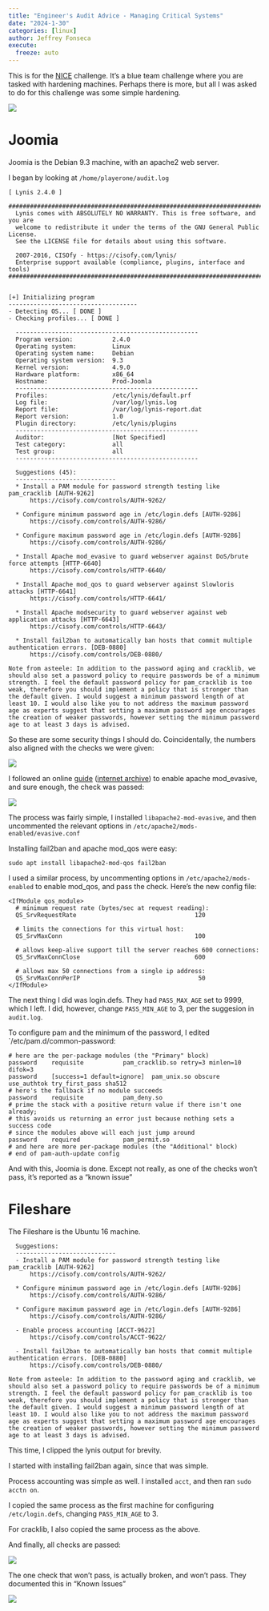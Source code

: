 ```yaml
---
title: "Engineer's Audit Advice - Managing Critical Systems"
date: "2024-1-30"
categories: [linux]
author: Jeffrey Fonseca
execute:
  freeze: auto
---
```


This is for the [NICE](https://nice-challenge.com/) challenge. It's a blue team challenge where you are tasked with hardening machines. Perhaps there is more, but all I was asked to do for this challenge was some simple hardening. 

![](images/chatroom.png)

# Joomia

Joomia is the Debian 9.3 machine, with an apache2 web server. 

I began by looking at `/home/playerone/audit.log`

```.default
[ Lynis 2.4.0 ]

################################################################################
  Lynis comes with ABSOLUTELY NO WARRANTY. This is free software, and you are
  welcome to redistribute it under the terms of the GNU General Public License.
  See the LICENSE file for details about using this software.

  2007-2016, CISOfy - https://cisofy.com/lynis/
  Enterprise support available (compliance, plugins, interface and tools)
################################################################################


[+] Initializing program
------------------------------------
- Detecting OS... [ DONE ]
- Checking profiles... [ DONE ]

  ---------------------------------------------------
  Program version:           2.4.0
  Operating system:          Linux
  Operating system name:     Debian
  Operating system version:  9.3
  Kernel version:            4.9.0
  Hardware platform:         x86_64
  Hostname:                  Prod-Joomla
  ---------------------------------------------------
  Profiles:                  /etc/lynis/default.prf
  Log file:                  /var/log/lynis.log
  Report file:               /var/log/lynis-report.dat
  Report version:            1.0
  Plugin directory:          /etc/lynis/plugins
  ---------------------------------------------------
  Auditor:                   [Not Specified]
  Test category:             all
  Test group:                all
  ---------------------------------------------------

  Suggestions (45):
  ----------------------------
  * Install a PAM module for password strength testing like pam_cracklib [AUTH-9262] 
      https://cisofy.com/controls/AUTH-9262/

  * Configure minimum password age in /etc/login.defs [AUTH-9286] 
      https://cisofy.com/controls/AUTH-9286/

  * Configure maximum password age in /etc/login.defs [AUTH-9286] 
      https://cisofy.com/controls/AUTH-9286/

  * Install Apache mod_evasive to guard webserver against DoS/brute force attempts [HTTP-6640] 
      https://cisofy.com/controls/HTTP-6640/

  * Install Apache mod_qos to guard webserver against Slowloris attacks [HTTP-6641] 
      https://cisofy.com/controls/HTTP-6641/

  * Install Apache modsecurity to guard webserver against web application attacks [HTTP-6643] 
      https://cisofy.com/controls/HTTP-6643/

  * Install fail2ban to automatically ban hosts that commit multiple authentication errors. [DEB-0880]
      https://cisofy.com/controls/DEB-0880/

Note from asteele: In addition to the password aging and cracklib, we should also set a password policy to require passwords be of a minimum strength. I feel the default password policy for pam_cracklib is too weak, therefore you should implement a policy that is stronger than the default given. I would suggest a minimum password length of at least 10. I would also like you to not address the maximum password age as experts suggest that setting a maximum password age encourages the creation of weaker passwords, however setting the minimum password age to at least 3 days is advised.
```


So these are some security things I should do. Coincidentally, the numbers also aligned with the checks we were given:

![](images/checksintro.png)

I followed an online [guide](https://phoenixnap.com/kb/apache-mod-evasive) ([internet archive](https://web.archive.org/web/20231130023256/https://phoenixnap.com/kb/apache-mod-evasive)) to enable apache mod_evasive, and sure enough, the check was passed:

![](images/joomiafirst.png)

The process was fairly simple, I installed `libapache2-mod-evasive`, and then uncommented the relevant options in `/etc/apache2/mods-enabled/evasive.conf`

Installing fail2ban and apache mod_qos were easy:

`sudo apt install libapache2-mod-qos fail2ban`

I used a similar process, by uncommenting options in `/etc/apache2/mods-enabled` to enable mod_qos, and pass the check. Here's the new config file:

```.default
<IfModule qos_module>
  # minimum request rate (bytes/sec at request reading):
  QS_SrvRequestRate                                 120

  # limits the connections for this virtual host:
  QS_SrvMaxConn                                     100

  # allows keep-alive support till the server reaches 600 connections:
  QS_SrvMaxConnClose                                600

  # allows max 50 connections from a single ip address:
  QS_SrvMaxConnPerIP                                 50
</IfModule>
```

The next thing I did was login.defs. They had `PASS_MAX_AGE` set to 9999, which I left. I did, however, change `PASS_MIN_AGE` to 3, per the suggesion in `audit.log`. 


To configure pam and the minimum of the password, I edited `/etc/pam.d/common-password:


```.default

# here are the per-package modules (the "Primary" block)
password	requisite			pam_cracklib.so retry=3 minlen=10 difok=3
password	[success=1 default=ignore]	pam_unix.so obscure use_authtok try_first_pass sha512
# here's the fallback if no module succeeds
password	requisite			pam_deny.so
# prime the stack with a positive return value if there isn't one already;
# this avoids us returning an error just because nothing sets a success code
# since the modules above will each just jump around
password	required			pam_permit.so
# and here are more per-package modules (the "Additional" block)
# end of pam-auth-update config
```

And with this, Joomia is done. Except not really, as one of the checks won't pass, it's reported as a "known issue"


# Fileshare

The Fileshare is the Ubuntu 16 machine. 

```.default

  Suggestions:
  ----------------------------
  - Install a PAM module for password strength testing like pam_cracklib [AUTH-9262]
      https://cisofy.com/controls/AUTH-9262/
  
  * Configure minimum password age in /etc/login.defs [AUTH-9286] 
      https://cisofy.com/controls/AUTH-9286/

  * Configure maximum password age in /etc/login.defs [AUTH-9286] 
      https://cisofy.com/controls/AUTH-9286/

  - Enable process accounting [ACCT-9622]
      https://cisofy.com/controls/ACCT-9622/

  - Install fail2ban to automatically ban hosts that commit multiple authentication errors. [DEB-0880]
      https://cisofy.com/controls/DEB-0880/

Note from asteele: In addition to the password aging and cracklib, we should also set a password policy to require passwords be of a minimum strength. I feel the default password policy for pam_cracklib is too weak, therefore you should implement a policy that is stronger than the default given. I would suggest a minimum password length of at least 10. I would also like you to not address the maximum password age as experts suggest that setting a maximum password age encourages the creation of weaker passwords, however setting the minimum password age to at least 3 days is advised.
```

This time, I clipped the lynis output for brevity. 

I started with installing fail2ban again, since that was simple.

Process accounting was simple as well. I installed `acct`, and then ran `sudo acctn on`. 

I copied the same process as the first machine for configuring `/etc/login.defs`, changing `PASS_MIN_AGE` to 3.

For cracklib, I also copied the same process as the above. 


And finally, all checks are passed:

![](images/allchecks.png)

The one check that won't pass, is actually broken, and won't pass. They documented this in "Known Issues"

![](images/knownissues.png)




